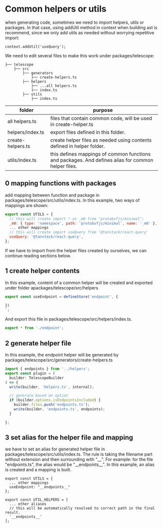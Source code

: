 # Common helpers or utils

when generating code, sometimes we need to import helpers, utils or packages. In that case, using addUtil method in context when building ast is recommend, since we only add utils as needed without worrying repetitive import:

```
context.addUtil('useQuery');
```

We need to edit several files to make this work under packages/telescope:

```
├── telescope
    ├── src
        ├── generators
            ├── create-helpers.ts
        ├── helpers
            ├── ...all helpers.ts
            ├── index.ts
        ├── utils
            ├── index.ts
```

| folder    | purpose                                                                        |
| --------- | -----------------------------------------------------------------------------  |
| all helpers.ts | files that contain common code, will be used in create-helper.ts |
| helpers/index.ts | export files defined in this folder. |
| create-helpers.ts | create helper files as needed using contents defined in helper folder. |
| utils/index.ts | this defines mappings of common functions and packages. And defines alias for common helper files.|

## 0 mapping functions with packages

add mapping between function and package in packages/telescope/src/utils/index.ts.
In this example, two ways of mappings are shown:

```js
export const UTILS = {
  // this will create import * as _m0 from "protobufjs/minimal";
  _m0: { type: 'namespace', path: 'protobufjs/minimal', name: '_m0' },
  ... other mappings
  // this will create import useQuery from '@tanstack/react-query'
  useQuery: '@tanstack/react-query',
};
```
If we have to import from the helper files created by ourselves, we can continue reading sections below.

## 1 create helper contents
In this example, content of a common helper will be created and exported under folder apackages/telescope/src/helpers
```js
export const useEndpoint = defineStore('endpoint', {

})
`;
```
And export this file in packages/telescope/src/helpers/index.ts.
```js
export * from './endpoint';
```
## 2 generate helper file
In this example, the endpoint helper will be generated by packages/telescope/src/generators/create-helpers.ts

```js
import { endpoints } from '../helpers';
export const plugin = (
  builder: TelescopeBuilder
) => {
  write(builder, 'helpers.ts', internal);

  // generate based on option
  if (builder.options.isEndpointsIncluded) {
    builder.files.push('endpoints.ts');
    write(builder, 'endpoints.ts', endpoints);
  }

};
```

## 3 set alias for the helper file and mapping

we have to set an alias for generated helper file in packages/telescope/src/utils/index.ts. The rule is taking the filename part without extension and then surrounding with "__". For example: for the file "endpoints.ts", the alias would be "\_\_endpoints\_\_". In this example, an alias is created and a mapping is built.

```
export const UTILS = {
  ... other mappings
  useEndpoint: "__endpoints__"
};

export const UTIL_HELPERS = [
  ... other aliases
  // this will be automatically resolved to correct path in the final result.
  '__endpoints__'
];
```
